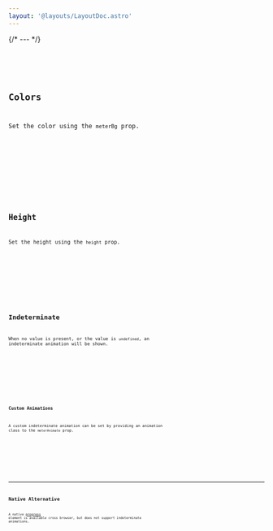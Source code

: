 ```yaml
---
layout: '@layouts/LayoutDoc.astro'
---
```









{/* --- */}

<Preview client:load>
  <Fragment slot="preview">
    <Example client:load />
  </Fragment>
  <Fragment slot="code">
    <Code code={ExampleRaw} lang="svelte" />
  </Fragment>
</Preview>

## Colors

Set the color using the `meterBg` prop.

<Preview client:load>
  <Fragment slot="preview">
    <ExampleColors client:load />
  </Fragment>
  <Fragment slot="code">
    <Code code={ExampleColorsRaw} lang="svelte" />
  </Fragment>
</Preview>

## Height

Set the height using the `height` prop.

<Preview client:load>
  <Fragment slot="preview">
    <ExampleHeight client:load />
  </Fragment>
  <Fragment slot="code">
    <Code code={ExampleHeightRaw} lang="svelte" />
  </Fragment>
</Preview>

## Indeterminate

When no value is present, or the value is `undefined`, an indeterminate animation will be shown.

<Preview client:load>
  <Fragment slot="preview">
    <ExampleIndeterminate client:load />
  </Fragment>
  <Fragment slot="code">
    <Code code={ExampleIndeterminateRaw} lang="svelte" />
  </Fragment>
</Preview>

### Custom Animations

A custom indeterminate animation can be set by providing an animation class to the `meterAnimate` prop.

<Preview client:load>
  <Fragment slot="preview">
    <ExampleCustomAnimation client:load />
  </Fragment>
  <Fragment slot="code">
    <Code code={ExampleCustomAnimationRaw} lang="svelte" />
  </Fragment>
</Preview>

---

## Native Alternative

A native [progress](https://developer.mozilla.org/en-US/docs/Web/HTML/Element/progress) element is available cross browser, but does not support indeterminate animations.

<Preview client:load>
  <Fragment slot="preview">
    <ExampleNative />
  </Fragment>
  <Fragment slot="code">
    <Code code={ExampleNativeRaw} lang="html" />
  </Fragment>
</Preview>

